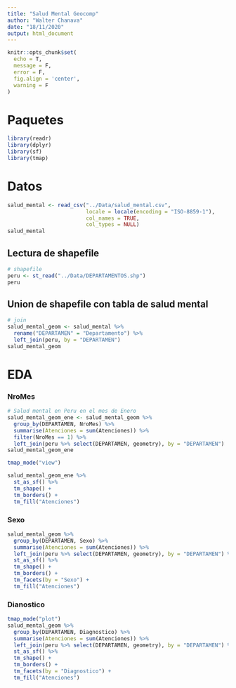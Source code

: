 ```yaml
---
title: "Salud Mental Geocomp"
author: "Walter Chanava"
date: "18/11/2020"
output: html_document
---
```


```r
knitr::opts_chunk$set(
  echo = T,
  message = F,
  error = F,
  fig.align = 'center',
  warning = F
)
```

# Paquetes

```r
library(readr)
library(dplyr)
library(sf)
library(tmap)
```

# Datos

```r
salud_mental <- read_csv("../Data/salud_mental.csv",
                         locale = locale(encoding = "ISO-8859-1"),
                         col_names = TRUE,
                         col_types = NULL)
salud_mental
```

## Lectura de shapefile

```r
# shapefile
peru <- st_read("../Data/DEPARTAMENTOS.shp")
peru
```

## Union de shapefile con tabla de salud mental

```r
# join
salud_mental_geom <- salud_mental %>% 
  rename("DEPARTAMEN" = "Departamento") %>% 
  left_join(peru, by = "DEPARTAMEN")
salud_mental_geom
```

# EDA

### NroMes

```r
# Salud mental en Peru en el mes de Enero
salud_mental_geom_ene <- salud_mental_geom %>% 
  group_by(DEPARTAMEN, NroMes) %>% 
  summarise(Atenciones = sum(Atenciones)) %>% 
  filter(NroMes == 1) %>% 
  left_join(peru %>% select(DEPARTAMEN, geometry), by = "DEPARTAMEN")
salud_mental_geom_ene
```

```r
tmap_mode("view")

salud_mental_geom_ene %>% 
  st_as_sf() %>% 
  tm_shape() +
  tm_borders() + 
  tm_fill("Atenciones")
```

### Sexo

```r
salud_mental_geom %>% 
  group_by(DEPARTAMEN, Sexo) %>% 
  summarise(Atenciones = sum(Atenciones)) %>% 
  left_join(peru %>% select(DEPARTAMEN, geometry), by = "DEPARTAMEN") %>% 
  st_as_sf() %>% 
  tm_shape() +
  tm_borders() + 
  tm_facets(by = "Sexo") +
  tm_fill("Atenciones") 
```

### Dianostico

```r
tmap_mode("plot")
salud_mental_geom %>% 
  group_by(DEPARTAMEN, Diagnostico) %>% 
  summarise(Atenciones = sum(Atenciones)) %>% 
  left_join(peru %>% select(DEPARTAMEN, geometry), by = "DEPARTAMEN") %>% 
  st_as_sf() %>% 
  tm_shape() +
  tm_borders() + 
  tm_facets(by = "Diagnostico") +
  tm_fill("Atenciones")
```
